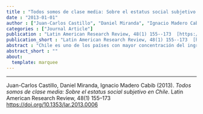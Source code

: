 ```yaml
---
title : "Todos somos de clase media: Sobre el estatus social subjetivo en Chile"
date : "2013-01-01"
author : ["Juan-Carlos Castillo", "Daniel Miranda", "Ignacio Madero Cabib"]
categories : ["Journal Article"]
publication : "Latin American Research Review, 48(1) 155--173  [https://doi.org/10.1353/lar.2013.0006](https://doi.org/10.1353/lar.2013.0006)"
publication_short : "Latin American Research Review, 48(1) 155--173  [https://doi.org/10.1353/lar.2013.0006](https://doi.org/10.1353/lar.2013.0006)"
abstract : "Chile es uno de los países con mayor concentración del ingreso a nivel mun-dial. Dada la relación entre alta desigualdad económica y patrones de estratificación social, en tal contexto se esperaría una alta dispersión de las percepciones respecto del propio estatus o estatus social subjetivo. Sin embargo, la evidencia internacional señala una marcada tendencia hacia la media del estatus subjetivo, es decir, existirían distorsiones del estatus subjetivo respecto del estatus objetivo. La presente investigación intenta profundizar en este aspecto para el caso de Chile, particularmente en la relación entre estatus socioeconómico, clase social y estatus subjetivo. Los datos a analizar corresponden al módulo de desigualdad económica de la encuesta International Social Survey Programme (ISSP), en su versión del año 2009 para Chile. Los resultados indican una marcada tendencia en la población hacia la media del estatus subjetivo, principalmente de parte de aquellos con mayor estatus objetivo."
abstract_short : ""
about:
  template: marquee
---
```

---


::: {.callout-note title="How to cite this work"}

Juan-Carlos Castillo, Daniel Miranda, Ignacio Madero Cabib (2013). *Todos somos de clase media: Sobre el estatus social subjetivo en Chile*. Latin American Research Review, 48(1) 155--173  [https://doi.org/10.1353/lar.2013.0006](https://doi.org/10.1353/lar.2013.0006)

:::

